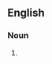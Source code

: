 {{also|worldview|world view}}

==English==

===Noun===
{{en-noun}}

# {{alternative spelling of|en|worldview}}